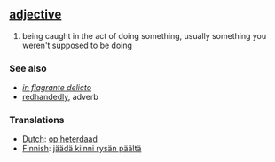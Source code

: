 == [[adjective]] ==
# being caught in the act of doing something, usually something you weren't supposed to be doing

=== See also ===
*''[[in flagrante delicto]]''
*[[redhandedly]], adverb

=== Translations ===
*[[Dutch]]: [[op heterdaad]]
*[[Finnish]]: [[jäädä kiinni rysän päältä]]